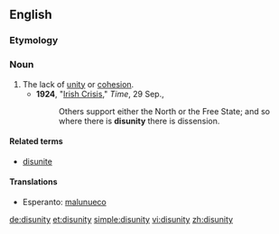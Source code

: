 ==English==

===Etymology===
{{prefix|mal|unueco|lang=eo}}

===Noun===
{{en-noun|disunities}}

# The lack of [[unity]] or [[cohesion]].
#*'''1924''', "[http://www.time.com/time/magazine/article/0,9171,719208,00.html Irish Crisis]," ''Time'', 29 Sep.,
#*:Others support either the North or the Free State; and so where there is '''disunity''' there is dissension.

====Related terms====
* [[disunite]]

====Translations====
{{trans-top|lack of unity or cohesion}}
* Esperanto: [[malunueco]]
{{trans-mid}}
{{trans-bottom}}

[[de:disunity]]
[[et:disunity]]
[[simple:disunity]]
[[vi:disunity]]
[[zh:disunity]]